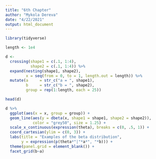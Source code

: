 ```yaml
---
title: "6th Chapter"
author: "Mykola Dereva"
date: "4/22/2021"
output: html_document
---
```

```r
library(tidyverse)
```



```r

length <- 1e4

d <-
  crossing(shape1 = c(.1, 1:4),
           shape2 = c(.1, 1:4)) %>%
  expand(nesting(shape1, shape2),
         x = seq(from = 0, to = 1, length.out = length)) %>% 
  mutate(a     = str_c("a = ", shape1),
         b     = str_c("b = ", shape2),
         group = rep(1:length, each = 25))

head(d)
```


```r
d %>% 
  ggplot(aes(x = x, group = group)) +
  geom_line(aes(y = dbeta(x, shape1 = shape1, shape2 = shape2)),
            color = "grey50", size = 1.25) +
  scale_x_continuous(expression(theta), breaks = c(0, .5, 1)) +
  coord_cartesian(ylim = c(0, 3)) +
  labs(title = "Examples of the beta distribution",
       y = expression(p(theta*"|"*a*", "*b))) +
  theme(panel.grid = element_blank()) +
  facet_grid(b~a)
```

